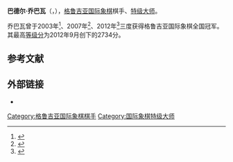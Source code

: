 {{Infobox chess player
|name = 巴德尔·乔巴瓦
|image = Baadur Jobava.jpg
|caption = 
|birthname = 
|country = [[格鲁吉亚|格鲁吉亚]]
|birth_date = {{Birth date and age|1983|11|26|df=y}}
|birth_place =
|death_date = 
|death_place = 
|title = [[国际象棋特级大师|特级大师]]（2001年）
|worldchampion = 
|rating =  
|peakrating = 2734（2012年9月）
|FideID = 13601520
}}
'''巴德尔·乔巴瓦'''（{{lang-ka|ბაადურ ჯობავა}}，{{bd|1983年|11月26日}}），[[格鲁吉亚|格鲁吉亚]][[国际象棋|国际象棋]]棋手、[[国际象棋特级大师|特级大师]]。

乔巴瓦曾于2003年<ref>{{cite web |url=http://ratings.fide.com/tournament_report.phtml?event16=24484 |title=FIDE Archive - Tournament report July 2003: GEO 63rd Champ |publisher=FIDE |date= |accessdate=2011-12-18 |archive-date=2014-03-27 |archive-url=https://web.archive.org/web/20140327220056/http://ratings.fide.com/tournament_report.phtml?event16=24484 |dead-url=no }}</ref>、2007年<ref>{{cite web |url=http://www.chesscenter.com/twic/twic646.html#6 |title=The Week in Chess 646 |publisher=Chesscenter.com |date= |accessdate=2011-12-18 |archive-date=2008-02-17 |archive-url=https://web.archive.org/web/20080217040719/http://www.chesscenter.com/twic/twic646.html#6 |dead-url=no }}</ref>、2012年<ref>{{cite web|last1=Nikoladze|first1=Sopho|title=Jobava wins Georgian Championship with 2½ point lead|url=http://en.chessbase.com/post/jobava-wins-georgian-championship-with-2-point-lead|publisher=ChessBase|accessdate=6 January 2016|date=2012-05-28|archive-date=2016-03-04|archive-url=https://web.archive.org/web/20160304103425/http://en.chessbase.com/post/jobava-wins-georgian-championship-with-2-point-lead|dead-url=no}}</ref>三度获得格鲁吉亚国际象棋全国冠军。其最高[[等级分|等级分]]为2012年9月创下的2734分。

== 参考文献 ==
{{reflist}}

== 外部链接 ==
*{{chessgames player|id=49467}}

{{chess-bio-stub}}
[[Category:格鲁吉亚国际象棋棋手|Category:格鲁吉亚国际象棋棋手]]
[[Category:国际象棋特级大师|Category:国际象棋特级大师]]